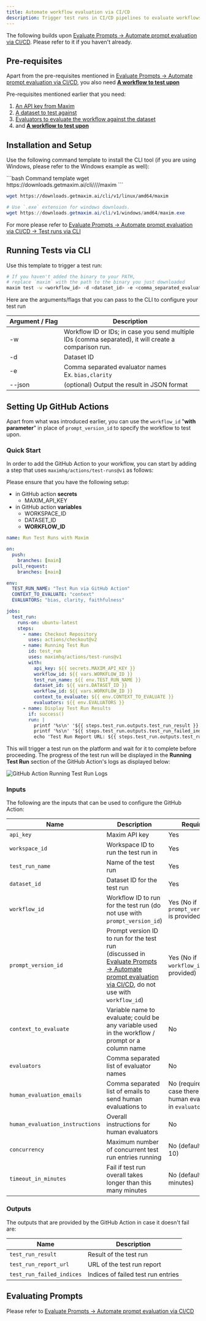 ```yaml
---
title: Automate workflow evaluation via CI/CD
description: Trigger test runs in CI/CD pipelines to evaluate workflows automatically.
---
```


<Note>

The following builds upon [Evaluate Prompts -> Automate prompt evaluation via CI/CD](/evaluate/how-to/evaluate-prompts/automate-via-ci-cd). Please refer to it if you haven't already.

</Note>

## Pre-requisites

Apart from the pre-requisites mentioned in [Evaluate Prompts -> Automate prompt evaluation via CI/CD](/evaluate/how-to/evaluate-prompts/automate-via-ci-cd), you also need [**A workflow to test upon**](/evaluate/how-to/evaluate-workflows-via-api-endpoint/test-your-ai-outputs-using-application-endpoint)

Pre-requisites mentioned earlier that you need:

1. [An API key from Maxim](/observe/quickstart#2-generate-api-key)
2. [A dataset to test against](/library/how-to/datasets/use-dataset-templates)
3. [Evaluators to evaluate the workflow against the dataset](/library/how-to/evaluators/use-pre-built-evaluators)
4. and [**A workflow to test upon**](/evaluate/how-to/evaluate-workflows-via-api-endpoint/test-your-ai-outputs-using-application-endpoint)

## Installation and Setup

Use the following command template to install the CLI tool (if you are using Windows, please refer to the Windows example as well):

<CodeGroup>
```bash Command template
wget https://downloads.getmaxim.ai/cli/<VERSION>/<OS>/<ARCH>/maxim
```

```bash Linux amd64 example
wget https://downloads.getmaxim.ai/cli/v1/linux/amd64/maxim
```

```powershell Windows example
# Use `.exe` extension for windows downloads.
wget https://downloads.getmaxim.ai/cli/v1/windows/amd64/maxim.exe
```
</CodeGroup>

For more please refer to [Evaluate Prompts -> Automate prompt evaluation via CI/CD -> Test runs via CLI](/evaluate/how-to/evaluate-prompts/automate-via-ci-cd#test-runs-via-cli)

## Running Tests via CLI

Use this template to trigger a test run:

```bash Shell command to trigger a test run
# If you haven't added the binary to your PATH,
# replace `maxim` with the path to the binary you just downloaded
maxim test -w <workflow_id> -d <dataset_id> -e <comma_separated_evaluator_names>
```

Here are the arguments/flags that you can pass to the CLI to configure your test run

| Argument&nbsp;/&nbsp;Flag | Description                                                                                           |
| ------------------------- | ----------------------------------------------------------------------------------------------------- |
| -w                        | Workflow ID or IDs; in case you send multiple IDs (comma separated), it will create a comparison run. |
| -d                        | Dataset ID                                                                                            |
| -e                        | Comma separated evaluator names <br /> Ex. `bias,clarity`                                             |
| --json                    | (optional) Output the result in JSON format                                                           |

## Setting Up GitHub Actions

Apart from what was introduced earlier, you can use the `workflow_id` "**with parameter**" in place of `prompt_version_id` to specify the workflow to test upon.

### Quick Start

In order to add the GitHub Action to your workflow, you can start by adding a step that uses `maximhq/actions/test-runs@v1` as follows:

<Warning>

Please ensure that you have the following setup:

- in GitHub action **secrets**
  - MAXIM_API_KEY
- in GitHub action **variables**
  - WORKSPACE_ID
  - DATASET_ID
  - **WORKFLOW_ID**

</Warning>

```yaml .github/workflows/test-runs.yml [expandable]
name: Run Test Runs with Maxim

on:
  push:
    branches: [main]
  pull_request:
    branches: [main]

env:
  TEST_RUN_NAME: "Test Run via GitHub Action"
  CONTEXT_TO_EVALUATE: "context"
  EVALUATORS: "bias, clarity, faithfulness"

jobs:
  test_run:
    runs-on: ubuntu-latest
    steps:
      - name: Checkout Repository
        uses: actions/checkout@v2
      - name: Running Test Run
        id: test_run
        uses: maximhq/actions/test-runs@v1
        with:
          api_key: ${{ secrets.MAXIM_API_KEY }}
          workflow_id: ${{ vars.WORKFLOW_ID }}
          test_run_name: ${{ env.TEST_RUN_NAME }}
          dataset_id: ${{ vars.DATASET_ID }}
          workflow_id: ${{ vars.WORKFLOW_ID }}
          context_to_evaluate: ${{ env.CONTEXT_TO_EVALUATE }}
          evaluators: ${{ env.EVALUATORS }}
      - name: Display Test Run Results
        if: success()
        run: |
          printf '%s\n' '${{ steps.test_run.outputs.test_run_result }}'
          printf '%s\n' '${{ steps.test_run.outputs.test_run_failed_indices }}'
          echo 'Test Run Report URL: ${{ steps.test_run.outputs.test_run_report_url }}'
```

This will trigger a test run on the platform and wait for it to complete before proceeding. The progress of the test run will be displayed in the **Running Test Run** section of the GitHub Action's logs as displayed below:

![GitHub Action Running Test Run Logs](/images/docs/evaluate/how-to/evaluate-workflows-via-api-endpoint/automate-via-ci-cd/github-action-running-test-run-logs.png)

### Inputs

The following are the inputs that can be used to configure the GitHub Action:

| Name                            | Description                                                                                                                                                                                                         | Required                                                         |
| ------------------------------- | ------------------------------------------------------------------------------------------------------------------------------------------------------------------------------------------------------------------- | ---------------------------------------------------------------- |
| `api_key`                       | Maxim API key                                                                                                                                                                                                       | Yes                                                              |
| `workspace_id`                  | Workspace ID to run the test run in                                                                                                                                                                                 | Yes                                                              |
| `test_run_name`                 | Name of the test run                                                                                                                                                                                                | Yes                                                              |
| `dataset_id`                    | Dataset ID for the test run                                                                                                                                                                                         | Yes                                                              |
| `workflow_id`                   | Workflow ID to run for the test run (do not use with `prompt_version_id`)                                                                                                                                           | Yes (No if `prompt_version_id` is provided)                      |
| `prompt_version_id`             | Prompt version ID to run for the test run <br />(discussed in [Evaluate Prompts -> Automate prompt evaluation via CI/CD](/evaluate/how-to/evaluate-prompts/automate-via-ci-cd), do not use with `workflow_id`) | Yes (No if `workflow_id` is provided)                            |
| `context_to_evaluate`           | Variable name to evaluate; could be any variable used in the workflow / prompt or a column name                                                                                                                     | No                                                               |
| `evaluators`                    | Comma separated list of evaluator names                                                                                                                                                                             | No                                                               |
| `human_evaluation_emails`       | Comma separated list of emails to send human evaluations to                                                                                                                                                         | No (required in case there is a human evaluator in `evaluators`) |
| `human_evaluation_instructions` | Overall instructions for human evaluators                                                                                                                                                                           | No                                                               |
| `concurrency`                   | Maximum number of concurrent test run entries running                                                                                                                                                               | No (defaults to 10)                                              |
| `timeout_in_minutes`            | Fail if test run overall takes longer than this many minutes                                                                                                                                                        | No (defaults to 15 minutes)                                      |

### Outputs

The outputs that are provided by the GitHub Action in case it doesn't fail are:

| Name                      | Description                        |
| ------------------------- | ---------------------------------- |
| `test_run_result`         | Result of the test run             |
| `test_run_report_url`     | URL of the test run report         |
| `test_run_failed_indices` | Indices of failed test run entries |

## Evaluating Prompts

Please refer to [Evaluate Prompts -> Automate prompt evaluation via CI/CD](/evaluate/how-to/evaluate-prompts/automate-via-ci-cd)
